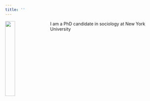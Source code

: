 ---
title: ''
---
<link rel="stylesheet" href="css/academicons.min.css"/>
<link rel="stylesheet" href="styles.css" type="text/css">


<img src="Crowley-dept-couch.jpg" style="width:25%; margin-right: 20px" align="left">    
    
I am a PhD candidate in sociology at New York University 

